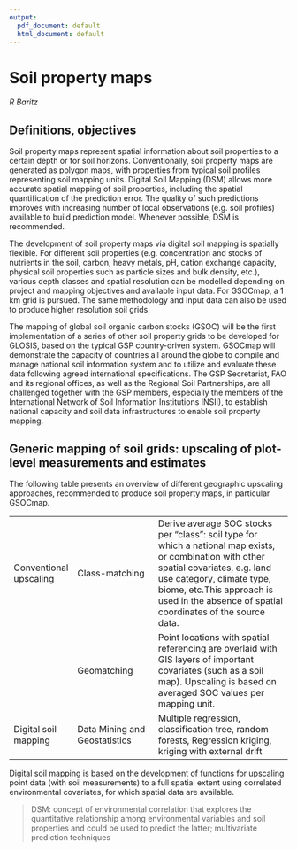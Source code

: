 ```yaml
---
output:
  pdf_document: default
  html_document: default
---
```

# Soil property maps

*R Baritz*

## Definitions, objectives

Soil property maps represent spatial information about soil properties to a certain depth or for soil horizons. Conventionally, soil property maps are generated as polygon maps, with properties from typical soil profiles representing soil mapping units.
Digital Soil Mapping (DSM) allows more accurate spatial mapping of soil properties, including the spatial quantification of the prediction error. The quality of such predictions improves with increasing number of local observations (e.g. soil profiles) available to build prediction model. Whenever possible, DSM is recommended. 

The development of soil property maps via digital soil mapping is spatially flexible. For different soil properties (e.g. concentration and stocks of nutrients in the soil, carbon, heavy metals, pH, cation exchange capacity, physical soil properties such as particle sizes and bulk density, etc.), various depth classes and spatial resolution can be modelled depending on project and mapping objectives and available input data. For GSOCmap, a 1 km grid is pursued. The same methodology and input data can also be used to produce higher resolution soil grids.

The mapping of global soil organic carbon stocks (GSOC) will be the first implementation of a series of other soil property grids to be developed for GLOSIS, based on the typical GSP country-driven system. GSOCmap will demonstrate the capacity of countries all around the globe to compile and manage national soil information system and to utilize and evaluate these data following agreed international specifications. The GSP Secretariat, FAO and its regional offices, as well as the Regional Soil Partnerships, are all challenged together with the GSP members, especially the members of the International  Network of Soil Information Institutions INSII), to establish national capacity and soil data infrastructures to enable soil property mapping. 

## Generic mapping of soil grids: upscaling of plot-level measurements and estimates

The following table presents an overview of different geographic upscaling approaches, recommended to produce soil property maps, in particular GSOCmap.

|   |   |                                                                       | 
|-------------------|-------------------------|-----------------------------------------|
| Conventional upscaling  |  Class-matching | Derive average SOC stocks per “class”: soil type for which a national map exists, or combination with other spatial covariates, e.g. land use category, climate type, biome, etc.This approach is used in the absence of spatial coordinates of the source data.  |
|                         | Geomatching     | Point locations with spatial referencing are overlaid with GIS layers of important covariates (such as a soil map). Upscaling is based on averaged SOC values per mapping unit.  | 
|  Digital soil mapping   | Data Mining and Geostatistics  | Multiple regression, classification tree, random forests, Regression kriging, kriging with external drift  | 


Digital soil mapping is based on the development of functions for upscaling point data (with soil measurements) to a full spatial extent using correlated environmental covariates, for which spatial data are available.

> DSM: concept of environmental correlation that explores the quantitative relationship among environmental variables and soil properties and could be used to predict the latter; multivariate prediction techniques

